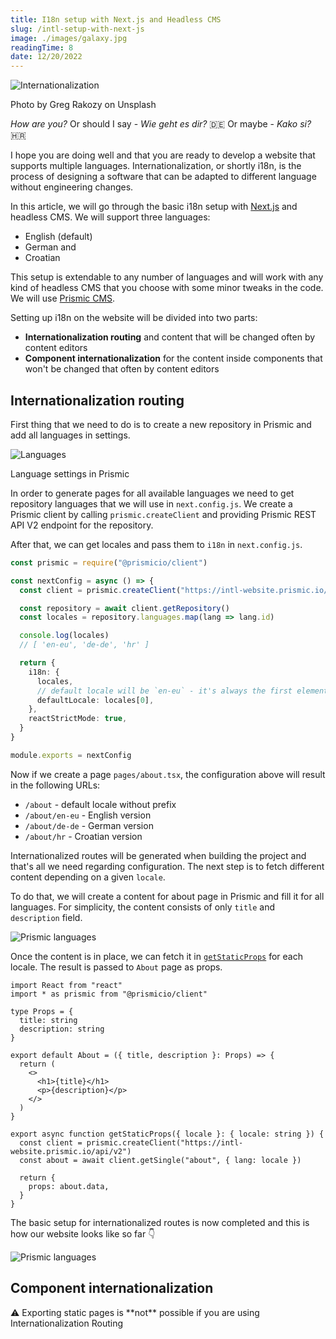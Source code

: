 ```yaml
---
title: I18n setup with Next.js and Headless CMS
slug: /intl-setup-with-next-js
image: ./images/galaxy.jpg
readingTime: 8
date: 12/20/2022
---
```


<Intro
  title={props.pageContext.frontmatter.title}
  readingTime={props.pageContext.frontmatter.readingTime}
  date={props.pageContext.frontmatter.date}
/>

![Internationalization](./images/galaxy.jpg)

<PhotoCaption>Photo by Greg Rakozy on Unsplash</PhotoCaption>

_How are you?_
Or should I say - _Wie geht es dir?_ 🇩🇪
Or maybe - _Kako si?_ 🇭🇷

I hope you are doing well and that you are ready to develop a website that supports multiple languages. Internationalization, or shortly i18n, is the process of designing a software that can be adapted to different language without engineering changes.

In this article, we will go through the basic i18n setup with [Next.js](https://nextjs.org) and headless CMS.
We will support three languages:

- English (default)
- German and
- Croatian

This setup is extendable to any number of languages and will work with any kind of headless CMS that you choose with some minor tweaks in the code.
We will use [Prismic CMS](https://prismic.io).

Setting up i18n on the website will be divided into two parts:

- **Internationalization routing** and content that will be changed often by content editors
- **Component internationalization** for the content inside components that won't be changed that often by content editors

## Internationalization routing

First thing that we need to do is to create a new repository in Prismic and add all languages in settings.

![Languages](./images/intl-setup/languages.png)

<PhotoCaption>Language settings in Prismic</PhotoCaption>

In order to generate pages for all available languages we need to get repository languages that we will use in `next.config.js`.
We create a Prismic client by calling `prismic.createClient` and providing Prismic REST API V2 endpoint for the repository.

After that, we can get locales and pass them to `i18n` in `next.config.js`.

```ts
const prismic = require("@prismicio/client")

const nextConfig = async () => {
  const client = prismic.createClient("https://intl-website.prismic.io/api/v2")

  const repository = await client.getRepository()
  const locales = repository.languages.map(lang => lang.id)

  console.log(locales)
  // [ 'en-eu', 'de-de', 'hr' ]

  return {
    i18n: {
      locales,
      // default locale will be `en-eu` - it's always the first element
      defaultLocale: locales[0],
    },
    reactStrictMode: true,
  }
}

module.exports = nextConfig
```

Now if we create a page `pages/about.tsx`, the configuration above will result in the following URLs:

- `/about` - default locale without prefix
- `/about/en-eu` - English version
- `/about/de-de` - German version
- `/about/hr` - Croatian version

Internationalized routes will be generated when building the project and that's all we need regarding configuration.
The next step is to fetch different content depending on a given `locale`.

To do that, we will create a content for about page in Prismic and fill it for all languages.
For simplicity, the content consists of only `title` and `description` field.

![Prismic languages](./images/intl-setup/intl-prismic.gif)

Once the content is in place, we can fetch it in [`getStaticProps`](https://nextjs.org/docs/basic-features/data-fetching/get-static-props) for each locale.
The result is passed to `About` page as props.

```tsx
import React from "react"
import * as prismic from "@prismicio/client"

type Props = {
  title: string
  description: string
}

export default About = ({ title, description }: Props) => {
  return (
    <>
      <h1>{title}</h1>
      <p>{description}</p>
    </>
  )
}

export async function getStaticProps({ locale }: { locale: string }) {
  const client = prismic.createClient("https://intl-website.prismic.io/api/v2")
  const about = await client.getSingle("about", { lang: locale })

  return {
    props: about.data,
  }
}
```

The basic setup for internationalized routes is now completed and this is how our website looks like so far 👇

![Prismic languages](./images/intl-setup/intl-url.gif)

## Component internationalization

<Quote>
  ⚠️ Exporting static pages is **not** possible if you are using
  Internationalization Routing
</Quote>
